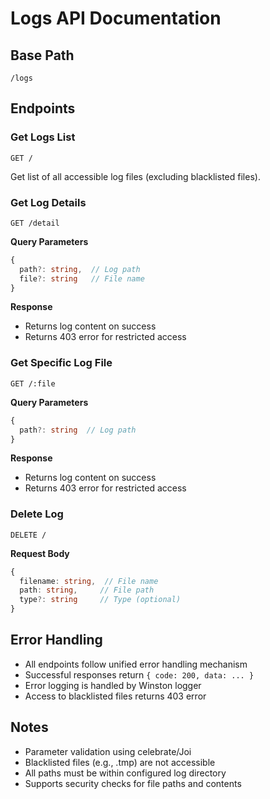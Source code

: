 # Logs API Documentation

## Base Path
`/logs`

## Endpoints

### Get Logs List
```http
GET /
```

Get list of all accessible log files (excluding blacklisted files).

### Get Log Details
```http
GET /detail
```

**Query Parameters**
```typescript
{
  path?: string,  // Log path
  file?: string   // File name
}
```

**Response**
- Returns log content on success
- Returns 403 error for restricted access

### Get Specific Log File
```http
GET /:file
```

**Query Parameters**
```typescript
{
  path?: string  // Log path
}
```

**Response**
- Returns log content on success
- Returns 403 error for restricted access

### Delete Log
```http
DELETE /
```

**Request Body**
```typescript
{
  filename: string,  // File name
  path: string,     // File path
  type?: string     // Type (optional)
}
```

## Error Handling
- All endpoints follow unified error handling mechanism
- Successful responses return `{ code: 200, data: ... }`
- Error logging is handled by Winston logger
- Access to blacklisted files returns 403 error

## Notes
- Parameter validation using celebrate/Joi
- Blacklisted files (e.g., .tmp) are not accessible
- All paths must be within configured log directory
- Supports security checks for file paths and contents
